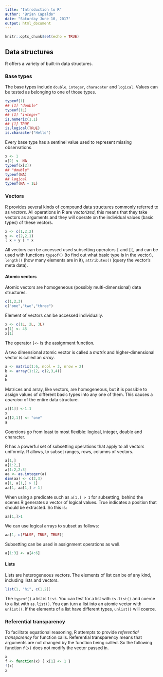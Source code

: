 ```yaml
---
title: "Introduction to R"
author: "Brian Capaldo"
date: "Saturday June 10, 2017"
output: html_document
---
```


```r
knitr::opts_chunk$set(echo = TRUE)
```

## Data structures

R offers a variety of built-in data structures.

### Base types

The base types include `double`, `integer`, `characater` and `logical`.  Values can be tested as belonging to one of those types.

```r
typeof(1)
## [1] "double"
typeof(1L)
## [1] "integer"
is.numeric(1.1)
## [1] TRUE
is.logical(TRUE)
is.character("Hello")
```
Every base type has a sentinel value used to represent missing observations.

```r
x <- 1
x[2] <- NA
typeof(x[2])
## "double"
typeof(NA)
## logical
typeof(NA + 1L)
```

### Vectors

R provides several kinds of compound data structures commonly referred to as *vectors*.  All operations in R are *vectorized*, this means that they take vectors as arguments and they will operate on the individual values (basic types) of these vectors.

```r
x <- c(1,2,2)
y <- c(2,2,1)
( x + y ) * x
```

All vectors can be accessed used subsetting operators `[` and `[[`, and can be used with functions `typeof()` (to find out what basic type is in the vector),
`length()` (how many elements are in it), `attributes()` (query the vector's meta data).

#### Atomic vectors

Atomic vectors are homogeneous (possibly multi-dimensional) data structures.

```r
c(1,2,3)
c("one","two","three")
```

Element of vectors can be accessed individually.

```r
x <- c(1L, 2L, 3L)
x[1] <- 45
x[1]
```

The operator `[<-` is the assignment function.

A two dimensional atomic vector is called a *matrix* and higher-dimensional vector is called an *array*.

```r
a <- matrix(1:6, ncol = 3, nrow = 2)
b <- array(1:12, c(2,3,4))
a
b
```

Matrices and array, like vectors, are homogeneous, but it is possible to assign values of different basic types into any one of them. This causes a *coercion* of the entire data structure.

```r
x[[1]] <-1.1
x
a[[2,1]] <- "one"
a
```

Coercions go from least to most flexible:  logical, integer, double and character.

R has a powerful set of subsetting operations that apply to all vectors uniformly. R allows, to subset ranges, rows, columns of vectors.

```r
a[1,]
a[1:2,]
a[1:2,2:3]
aa <- as.integer(a)
dim(aa) <- c(2,3)
a[1, a[1,] > 1]
aa[1, aa[1,] > 1]
```

When using a predicate such as `a[1,] > 1` for subsetting, behind the scenes R generates a vector of logical values. True indicates a position that should be extracted.  So this is:

```r
aa[1,]>1
```

We can use logical arrays to subset as follows:

```r
aa[1, c(FALSE, TRUE, TRUE)]
```

Subsetting can be used in assignment operations as well.

```r
a[1:3] <- a[4:6]
```


#### Lists

Lists are heterogeneous vectors. The elements of list can be of any kind, including lists and vectors.

```r
list(1, "hi", c(1,2))
```

The `typeof()` a list is `list`. You can test for a list with `is.list()` and coerce to a list with `as.list()`. You can turn a list into an atomic vector with `unlist()`. If the elements of a list have different types, `unlist()` will coerce.

### Referential transparency

To facilitate equational reasoning, R attempts to provide *referential transparency* for function calls. Referential transparency means that arguments are not changed by the function being called. So the following function `f(x)` does not modify the vector passed in.

```r
x
f <- function(x) { x[1] <- 1 }
f(x)
x
```
